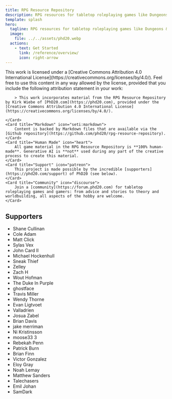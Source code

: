 ```yaml
---
title: RPG Resource Repository
description: RPG resources for tabletop roleplaying games like Dungeons & Dragons.
template: splash
hero:
  tagline: RPG resources for tabletop roleplaying games like Dungeons & Dragons.
  image:
    file: ../../assets/phd20.webp
  actions:
    - text: Get Started
      link: /reference/overview/
      icon: right-arrow
---
```



<CardGrid>
	<Card title="Creative Commons" icon="open-book">
		This work is licensed under a [Creative Commons Attribution 4.0 International License](https://creativecommons.org/licenses/by/4.0/). Feel free to use this content in any way allowed by the license, provided that you include the following attribution statement in your work:

		> This work incorporates material from the RPG Resource Repository by Kirk Wiebe of [PhD20.com](https://phd20.com), provided under the [Creative Commons Attribution 4.0 International License](https://creativecommons.org/licenses/by/4.0/).

	</Card>
	<Card title="Markdown" icon="seti:markdown">
		Content is backed by Markdown files that are available via the [Github repository](https://github.com/phd20/rpg-resource-repository).
	</Card>
	<Card title="Human Made" icon="heart">
		All game material in the RPG Resource Repository is **100% human-made**. Generative AI is **not** used during any part of the creative process to create this material.
	</Card>
	<Card title="Support" icon="patreon">
		This project is made possible by the incredible [supporters](https://phd20.com/support) of PhD20 (see below).
	</Card>
	<Card title="Community" icon="discourse">
		Join a [community](https://forum.phd20.com) for tabletop roleplaying games and gamers: from advice and stories to theory and worldbuilding, all aspects of the hobby are welcome. 
	</Card>
</CardGrid>

## Supporters

- Shane Cullinan
- Cole Adam
- Matt Click
- Sylas Vex
- John Card II
- Michael Hockenhull
- Sneak Thief
- Zelley
- Zach H
- Wout Hofman
- The Duke In Purple
- ghostface
- Travis Miller
- Wendy Thorne
- Evan Ligtvoet
- Valladrien
- Josua Zabel
- Brian Davis
- jake merriman
- Ni Kristinsson
- moose33 3
- Rebekah Penn
- Patrick Burn
- Brian Finn
- Victor Gonzalez
- Eloy Gray
- Noah Lemay
- Matthew Sanders
- Talechasers
- Emil Johan
- SamDark